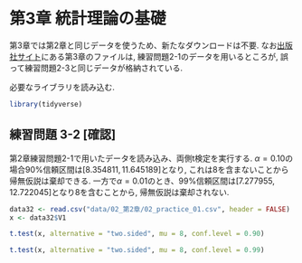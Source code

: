 # 第3章 統計理論の基礎 {-#ch3}
第3章では第2章と同じデータを使うため、新たなダウンロードは不要.
なお[出版社サイト](https://www.yuhikaku.co.jp/books/detail/9784641053854)にある第3章のファイルは, 練習問題2-1のデータを用いるところが, 誤って練習問題2-3と同じデータが格納されている.

必要なライブラリを読み込む.
```r
library(tidyverse)
```
<!-- ## 練習問題 3-1 [確認] {-} -->

## 練習問題 3-2 [確認] {-}
第2章練習問題2-1で用いたデータを読み込み、両側t検定を実行する.
$\alpha=0.10$の場合90\%信頼区間は$[8.354811, 11.645189]$となり, これは8を含まないことから帰無仮説は棄却できる.
一方で$\alpha=0.01$のとき、99\%信頼区間は$[7.277955, 12.722045]$となり8を含むことから, 帰無仮説は棄却されない.
```r
data32 <- read.csv("data/02_第2章/02_practice_01.csv", header = FALSE)
x <- data32$V1

t.test(x, alternative = "two.sided", mu = 8, conf.level = 0.90)

t.test(x, alternative = "two.sided", mu = 8, conf.level = 0.99)
```

<!-- ## 練習問題 3-3 [確認] {-}

## 練習問題 3-4 [発展] {-} -->
